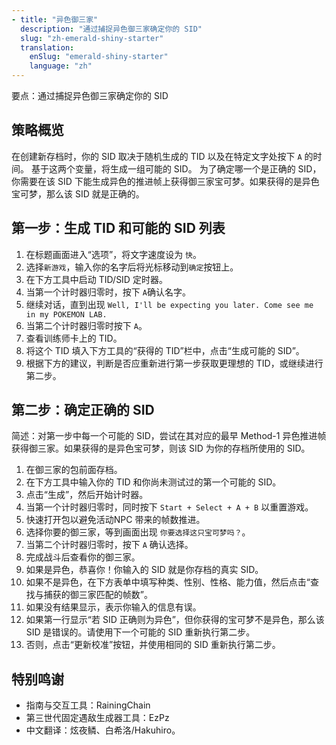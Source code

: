 ```yaml
---
- title: "异色御三家"
  description: "通过捕捉异色御三家确定你的 SID"
  slug: "zh-emerald-shiny-starter"
  translation:
    enSlug: "emerald-shiny-starter"
    language: "zh"
---
```


<Gist>要点：通过捕捉异色御三家确定你的 SID</Gist>

## 策略概览

在创建新存档时，你的 SID 取决于随机生成的 TID 以及在特定文字处按下 `A` 的时间。
基于这两个变量，将生成一组可能的 SID。
为了确定哪一个是正确的 SID，你需要在该 SID 下能生成异色的推进帧上获得御三家宝可梦。如果获得的是异色宝可梦，那么该 SID 就是正确的。

## 第一步：生成 TID 和可能的 SID 列表

1. 在标题画面进入“选项”，将文字速度设为 `快`。
2. 选择`新游戏`，输入你的名字后将光标移动到`确定`按钮上。
3. 在下方工具中启动 TID/SID 定时器。
4. 当第一个计时器归零时，按下 `A`确认名字。
5. 继续对话，直到出现 `Well, I'll be expecting you later. Come see me in my POKEMON LAB.`
6. 当第二个计时器归零时按下 `A`。
7. 查看训练师卡上的 TID。
8. 将这个 TID 填入下方工具的“获得的 TID”栏中，点击“生成可能的 SID”。
9. 根据下方的建议，判断是否应重新进行第一步获取更理想的 TID，或继续进行第二步。

<GenerateHoennTidSid game="emerald" />

## 第二步：确定正确的 SID

简述：对第一步中每一个可能的 SID，尝试在其对应的最早 Method-1 异色推进帧获得御三家。如果获得的是异色宝可梦，则该 SID 为你的存档所使用的 SID。

1. 在御三家的包前面存档。
2. 在下方工具中输入你的 TID 和你尚未测试过的第一个可能的 SID。
3. 点击“生成”，然后开始计时器。
4. 当第一个计时器归零时，同时按下 `Start + Select + A + B` 以重置游戏。
5. 快速打开包以避免活动NPC 带来的帧数推进。
6. 选择你要的御三家，等到画面出现 `你要选择这只宝可梦吗？`。
7. 当第二个计时器归零时，按下 `A` 确认选择。
8. 完成战斗后查看你的御三家。
9. 如果是异色，恭喜你！你输入的 SID 就是你存档的真实 SID。
10. 如果不是异色，在下方表单中填写种类、性别、性格、能力值，然后点击“查找与捕获的御三家匹配的帧数”。
11. 如果没有结果显示，表示你输入的信息有误。
12. 如果第一行显示“若 SID 正确则为异色”，但你获得的宝可梦不是异色，那么该 SID 是错误的。请使用下一个可能的 SID 重新执行第二步。
13. 否则，点击“更新校准”按钮，并使用相同的 SID 重新执行第二步。

<ShinyHoennStarter game="emerald" />

## 特别鸣谢

- 指南与交互工具：RainingChain
- 第三世代固定遇敌生成器工具：EzPz
- 中文翻译：炫夜鳞、白希洛/Hakuhiro。